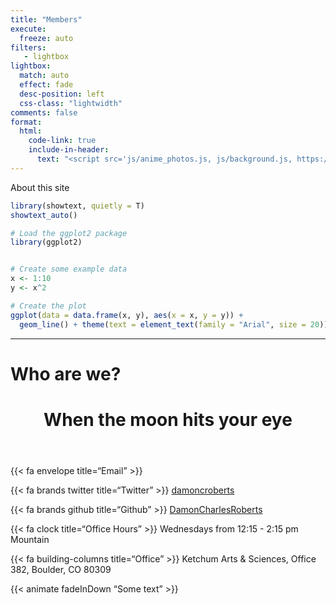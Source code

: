 ```yaml
---
title: "Members"
execute:
  freeze: auto
filters:
   - lightbox
lightbox: 
  match: auto
  effect: fade
  desc-position: left
  css-class: "lightwidth"
comments: false
format:
  html:
    code-link: true
    include-in-header:
      text: "<script src='js/anime_photos.js, js/background.js, https://s3-us-west-2.amazonaws.com/s.cdpn.io/499416/TweenLite.min.js, https://s3-us-west-2.amazonaws.com/s.cdpn.io/499416/EasePack.min.js, https://s3-us-west-2.amazonaws.com/s.cdpn.io/499416/demo.js' ></script>"
---
```


```{=html}


<script src='assets/js/anime_photos.js'></script>
<script src="assets/js/members.js"></script>

```


About this site

```r
library(showtext, quietly = T)
showtext_auto()
```



```r
# Load the ggplot2 package
library(ggplot2)


# Create some example data
x <- 1:10
y <- x^2

# Create the plot
ggplot(data = data.frame(x, y), aes(x = x, y = y)) +
  geom_line() + theme(text = element_text(family = "Arial", size = 20))


```

<hr>


# Who are we? {auto-animate="true" auto-animate-easing="ease-in-out" background="#517699" style="text-align: left;"}




 <header class="header show-on-scroll">
   
  <h1 class="heading"> When the moon hits your eye  </h1>
        
  </header>
     




{{< fa envelope title="Email" >}} 

{{< fa brands twitter title="Twitter" >}} [damoncroberts](https://twitter.com/damoncroberts)

{{< fa brands github title="Github" >}} [DamonCharlesRoberts](https://github.com/damoncharlesroberts)

{{< fa clock title="Office Hours" >}} Wednesdays from 12:15 - 2:15 pm Mountain

{{< fa building-columns title="Office" >}} Ketchum Arts & Sciences, Office 382, Boulder, CO 80309


{{< animate fadeInDown "Some text" >}}




```{=HTML}

      <script src="https://ajax.googleapis.com/ajax/libs/jquery/3.2.1/jquery.min.js"></script>
      <script>
         $(document).ready(function(){
            $('#member1').load("member1.html");
            $('#member2').load("member2.html");
            $('#member3').load("member3.html");
            $('#member4').load("member4.html");
            $('#member5').load("member5.html");
            $('#member6').load("member6.html");
            $('#member7').load("member7.html");
         });
      </script>

<section id="container">
    <div class="user-container">

        <!-- Card Two-->
        <div class="card inline-photo3 show-on-scroll">
          <div id="member1"></div>
        </div>
        <!-- Card Two-->
        <div class="card inline-photo3 show-on-scroll">
          <div id="member2"></div>
        </div>
        <!-- Card Two-->
        <div class="card inline-photo3 show-on-scroll">
          <div id="member3"></div>
        </div>
        <!-- Card Two-->
        <div class="card inline-photo3 show-on-scroll">
          <div id="member4"></div>
        </div>
        <!-- Card Two-->
        <div class="card inline-photo3 show-on-scroll">
          <div id="member5"></div>
        </div>
        <!-- Card Two-->
        <div class="card inline-photo3 show-on-scroll">
          <div id="member6"></div>
        </div>
        <div class="card inline-photo3 show-on-scroll">
          <div id="member7"></div>
        </div>

    </div>
</section>
 
```









